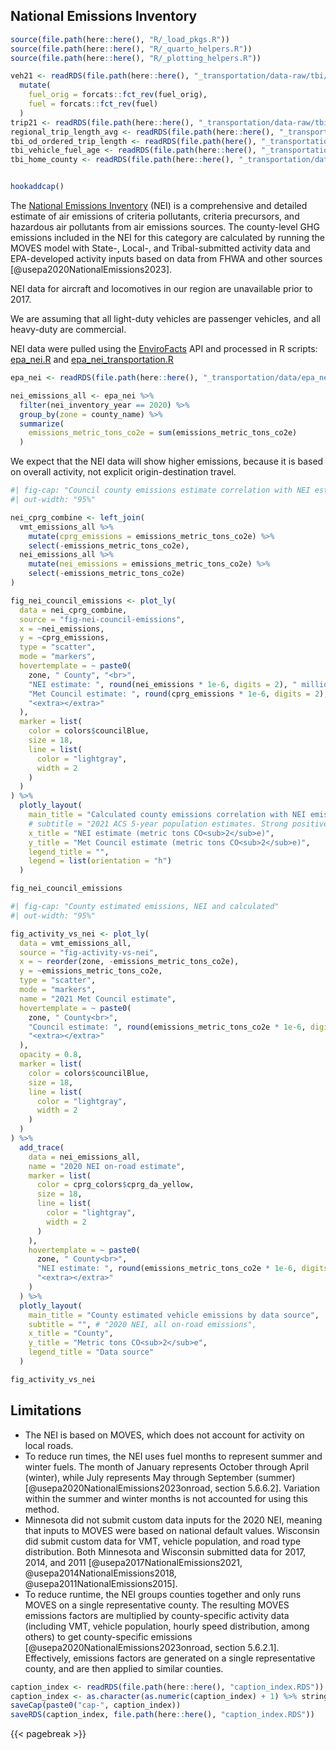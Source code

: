 ## National Emissions Inventory {#sec-epa-nei}
```r
source(file.path(here::here(), "R/_load_pkgs.R"))
source(file.path(here::here(), "R/_quarto_helpers.R"))
source(file.path(here::here(), "R/_plotting_helpers.R"))

veh21 <- readRDS(file.path(here::here(), "_transportation/data-raw/tbi/veh21.RDS")) %>%
  mutate(
    fuel_orig = forcats::fct_rev(fuel_orig),
    fuel = forcats::fct_rev(fuel)
  )
trip21 <- readRDS(file.path(here::here(), "_transportation/data-raw/tbi/trip21.RDS"))
regional_trip_length_avg <- readRDS(file.path(here::here(), "_transportation/data-raw/tbi/tbi_regional_trip_length_avg.RDS"))
tbi_od_ordered_trip_length <- readRDS(file.path(here(), "_transportation/data-raw/tbi/tbi_od_ordered_trip_length.RDS"))
tbi_vehicle_fuel_age <- readRDS(file.path(here::here(), "_transportation/data-raw/tbi/tbi_vehicle_fuel_age.RDS"))
tbi_home_county <- readRDS(file.path(here::here(), "_transportation/data-raw/tbi/tbi_home_county.RDS"))


hookaddcap()
```


The [National Emissions Inventory](https://www.epa.gov/air-emissions-inventories/national-emissions-inventory-nei) (NEI) is a comprehensive and detailed estimate of air emissions of criteria pollutants, criteria precursors, and hazardous air pollutants from air emissions sources. The county-level GHG emissions included in the NEI for this category are calculated by running the MOVES model with State-, Local-, and Tribal-submitted activity data and EPA-developed activity inputs based on data from FHWA and other sources [@usepa2020NationalEmissions2023]. 

NEI data for aircraft and locomotives in our region are unavailable prior to 2017. 

We are assuming that all light-duty vehicles are passenger vehicles, and all heavy-duty are commercial. 

NEI data were pulled using the [EnviroFacts](https://enviro.epa.gov/) API and processed in R scripts: [epa_nei.R](../_meta/data-raw/epa_nei.R) and [epa_nei_transportation.R](data-raw/epa_nei_transportation.R)

```r
epa_nei <- readRDS(file.path(here::here(), "_transportation/data/epa_nei.RDS"))

nei_emissions_all <- epa_nei %>%
  filter(nei_inventory_year == 2020) %>%
  group_by(zone = county_name) %>%
  summarize(
    emissions_metric_tons_co2e = sum(emissions_metric_tons_co2e)
  )
```

We expect that the NEI data will show higher emissions, because it is based on overall activity, not explicit origin-destination travel. 

```r
#| fig-cap: "Council county emissions estimate correlation with NEI estimate"
#| out-width: "95%"

nei_cprg_combine <- left_join(
  vmt_emissions_all %>%
    mutate(cprg_emissions = emissions_metric_tons_co2e) %>%
    select(-emissions_metric_tons_co2e),
  nei_emissions_all %>%
    mutate(nei_emissions = emissions_metric_tons_co2e) %>%
    select(-emissions_metric_tons_co2e)
)

fig_nei_council_emissions <- plot_ly(
  data = nei_cprg_combine,
  source = "fig-nei-council-emissions",
  x = ~nei_emissions,
  y = ~cprg_emissions,
  type = "scatter",
  mode = "markers",
  hovertemplate = ~ paste0(
    zone, " County", "<br>",
    "NEI estimate: ", round(nei_emissions * 1e-6, digits = 2), " million metric tons CO<sub>2</sub>e", "<br>",
    "Met Council estimate: ", round(cprg_emissions * 1e-6, digits = 2), " million metric tons CO<sub>2</sub>e", "<br>",
    "<extra></extra>"
  ),
  marker = list(
    color = colors$councilBlue,
    size = 18,
    line = list(
      color = "lightgray",
      width = 2
    )
  )
) %>%
  plotly_layout(
    main_title = "Calculated county emissions correlation with NEI emissions",
    # subtitle = "2021 ACS 5-year population estimates. Strong positive correlation",
    x_title = "NEI estimate (metric tons CO<sub>2</sub>e)",
    y_title = "Met Council estimate (metric tons CO<sub>2</sub>e)",
    legend_title = "",
    legend = list(orientation = "h")
  )

fig_nei_council_emissions
```


```r
#| fig-cap: "County estimated emissions, NEI and calculated"
#| out-width: "95%"

fig_activity_vs_nei <- plot_ly(
  data = vmt_emissions_all,
  source = "fig-activity-vs-nei",
  x = ~ reorder(zone, -emissions_metric_tons_co2e),
  y = ~emissions_metric_tons_co2e,
  type = "scatter",
  mode = "markers",
  name = "2021 Met Council estimate",
  hovertemplate = ~ paste0(
    zone, " County<br>",
    "Council estimate: ", round(emissions_metric_tons_co2e * 1e-6, digits = 2), " million metric tons CO<sub>2</sub>e", "<br>",
    "<extra></extra>"
  ),
  opacity = 0.8,
  marker = list(
    color = colors$councilBlue,
    size = 18,
    line = list(
      color = "lightgray",
      width = 2
    )
  )
) %>%
  add_trace(
    data = nei_emissions_all,
    name = "2020 NEI on-road estimate",
    marker = list(
      color = cprg_colors$cprg_da_yellow,
      size = 18,
      line = list(
        color = "lightgray",
        width = 2
      )
    ),
    hovertemplate = ~ paste0(
      zone, " County<br>",
      "NEI estimate: ", round(emissions_metric_tons_co2e * 1e-6, digits = 2), " million metric tons CO<sub>2</sub>e", "<br>",
      "<extra></extra>"
    )
  ) %>%
  plotly_layout(
    main_title = "County estimated vehicle emissions by data source",
    subtitle = "", # "2020 NEI, all on-road emissions",
    x_title = "County",
    y_title = "Metric tons CO<sub>2</sub>e",
    legend_title = "Data source"
  )

fig_activity_vs_nei
```



## Limitations 

- The NEI is based on MOVES, which does not account for activity on local roads. 
- To reduce run times, the NEI uses fuel months to represent summer and winter fuels. The month of January represents October through April (winter), while July represents May through September (summer) [@usepa2020NationalEmissions2023onroad, section 5.6.6.2]. Variation within the summer and winter months is not accounted for using this method.
- Minnesota did not submit custom data inputs for the 2020 NEI, meaning that inputs to MOVES were based on national default values. Wisconsin did submit custom data for VMT, vehicle population, and road type distribution. Both Minnesota and Wisconsin submitted data for 2017, 2014, and 2011 [@usepa2017NationalEmissions2021, @usepa2014NationalEmissions2018, @usepa2011NationalEmissions2015]. 
- To reduce runtime, the NEI groups counties together and only runs MOVES on a single representative county. The resulting MOVES emissions factors are multiplied by county-specific activity data (including VMT, vehicle population, hourly speed distribution, among others) to get county-specific emissions [@usepa2020NationalEmissions2023onroad, section 5.6.2.1]. Effectively, emissions factors are generated on a single representative county, and are then applied to similar counties. 


```r
caption_index <- readRDS(file.path(here::here(), "caption_index.RDS"))
caption_index <- as.character(as.numeric(caption_index) + 1) %>% stringr::str_pad(width = 2, side = "left", pad = "0")
saveCap(paste0("cap-", caption_index))
saveRDS(caption_index, file.path(here::here(), "caption_index.RDS"))
```
{{< pagebreak >}}
